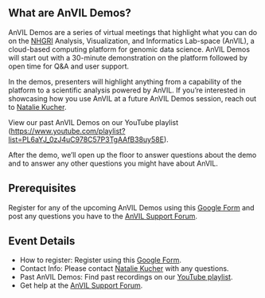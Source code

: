 ## What are AnVIL Demos?

AnVIL Demos are a series of virtual meetings that highlight what you can do on the [NHGRI](https://www.genome.gov) Analysis, Visualization, and Informatics Lab-space (AnVIL), a cloud-based computing platform for genomic data science. AnVIL Demos will start out with a 30-minute demonstration on the platform followed by open time for Q&A and user support.

In the demos, presenters will highlight anything from a capability of the platform to a scientific analysis powered by AnVIL. If you’re interested in showcasing how you use AnVIL at a future AnVIL Demos session, reach out to [Natalie Kucher]({natalieKucher}).

View our past AnVIL Demos on our YouTube playlist (https://www.youtube.com/playlist?list=PL6aYJ_0zJ4uC978C57P3TgAAfB38uy58E).

After the demo, we’ll open up the floor to answer questions about the demo and to answer any other questions you might have about AnVIL.

## Prerequisites

Register for any of the upcoming AnVIL Demos using this [Google Form](https://forms.gle/7CcaLE9AM7FrYqpP7) and post any questions you have to the [AnVIL Support Forum]({anvilHelpURL}).

## Event Details

- How to register: Register using this [Google Form](https://forms.gle/7CcaLE9AM7FrYqpP7).
- Contact Info: Please contact [Natalie Kucher]({natalieKucher}) with any questions.
- Past AnVIL Demos: Find past recordings on our [YouTube playlist](https://www.youtube.com/playlist?list=PL6aYJ_0zJ4uC978C57P3TgAAfB38uy58E).
- Get help at the [AnVIL Support Forum]({anvilHelpURL}).